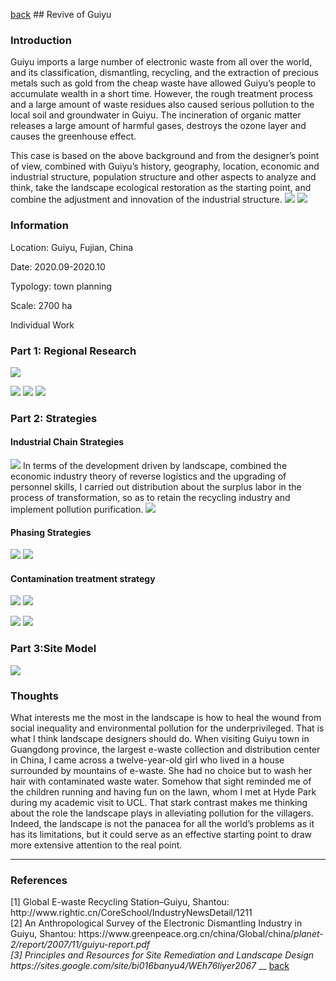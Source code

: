 [back](https://xingezhang.netlify.app/)
## Revive of Guiyu

### Introduction

Guiyu imports a large number of electronic waste from all over the world, and its classification, dismantling, recycling, and the extraction of precious metals such as gold from the cheap waste have allowed Guiyu's people to accumulate wealth in a short time. However, the rough treatment process and a large amount of waste residues also caused serious pollution to the local soil and groundwater in Guiyu. The incineration of organic matter releases a large amount of harmful gases, destroys the ozone layer and causes the greenhouse effect.

This case is based on the above background and from the designer’s point of view, combined with Guiyu’s history, geography, location, economic and industrial structure, population structure and other aspects to analyze and think, take the landscape ecological restoration as the starting point, and combine the adjustment and innovation of the industrial structure. 
<img src="images/food/1.png.jpg?raw=true"/>
<img src="images/guiyu/14.jpg?raw=true"/>

### Information

Location: Guiyu, Fujian, China

Date: 2020.09-2020.10

Typology: town  planning

Scale: 2700 ha

Individual Work

### Part 1: Regional Research
<img src="images/food/1.png.jpg?raw=true"/>

<img src="images/guiyu/16.jpg?raw=true"/>
<img src="images/guiyu/17.jpg?raw=true"/>
<img src="images/food/1.png.jpg?raw=true"/>

### Part 2: Strategies

#### Industrial Chain Strategies
<img src="images/guiyu/18.jpg?raw=true"/>
In terms of the development driven by landscape, combined the economic industry theory of reverse logistics and the upgrading of personnel skills, I carried out distribution about the surplus labor in the process of transformation, so as to retain the recycling industry and implement pollution purification.
<img src="images/food/1.png.jpg?raw=true"/>

#### Phasing Strategies

<img src="images/guiyu/19.jpg?raw=true"/>
<img src="images/food/1.png.jpg?raw=true"/>

####  Contamination treatment strategy
<img src="images/guiyu/110.jpg?raw=true"/>
<img src="images/guiyu/112.jpg?raw=true"/>

<img src="images/food/1.png.jpg?raw=true"/>
<img src="images/food/1.png.jpg?raw=true"/>

### Part 3:Site Model
<img src="images/guiyu/113.jpg?raw=true"/>

### Thoughts

What interests me the most in the landscape is how to heal the wound from social inequality and environmental pollution for the underprivileged. That is what I think landscape designers should do. When visiting Guiyu town in Guangdong province, the largest e-waste collection and distribution center in China, I came across a twelve-year-old girl who lived in a house surrounded by mountains of e-waste. She had no choice but to wash her hair with contaminated waste water. Somehow that sight reminded me of the children running and having fun on the lawn, whom I met at Hyde Park during my academic visit to UCL. That stark contrast makes me thinking about the role the landscape plays in alleviating pollution for the villagers. Indeed, the landscape is not the panacea for all the world's problems as it has its limitations, but it could serve as an effective starting point to draw more extensive attention to the real point. 


___

### References

[1] Global E-waste Recycling Station--Guiyu, Shantou: http://www.rightic.cn/CoreSchool/IndustryNewsDetail/1211
<br>[2] An Anthropological Survey of the Electronic Dismantling Industry in Guiyu, Shantou: https://www.greenpeace.org.cn/china/Global/china/_planet-2/report/2007/11/guiyu-report.pdf
<br>[3] Principles and Resources for Site Remediation and Landscape Design https://sites.google.com/site/bi016banyu4/WEh76liyer2067
___
[back](https://xingezhang.netlify.app/)
